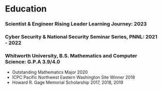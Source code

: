 ::: {.content-visible when-profile="cpp"}



:::

::: {.content-visible when-profile="python"}



:::

::: {.content-visible when-profile="devops"}



:::

# Education

### Scientist & Engineer Rising Leader Learning Journey: 2023
### Cyber Security & National Security Seminar Series, PNNL: 2021 - 2022
### Whitworth University, B.S. Mathematics and Computer Science: G.P.A 3.9/4.0

- Outstanding Mathematics Major 2020
- ICPC Pacific Northwest Eastern Washington Site Winner 2018
- Howard R. Gage Memorial Scholarship 2017, 2018, 2019

